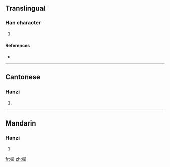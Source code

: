 ==Translingual==

===Han character===
{{Han char|rn=75|rad=木|as=21|sn=25|four=4792<sub>7</sub>|canj=木尸水戈 (DSEI)}}

# {{defn|Han|sort=木21}}

====References====
* {{Han ref|kx=0564.140|dkj=15968|dj=0953.180|hdz=21326.130|uh=6B18|ud=27416|bh=F8F1|bd=63729}}

----

==Cantonese==

===Hanzi===
{{yue-hanzi|jyut=|y=juk1}}

# {{defn|Cantonese|sort=木21}}

----

==Mandarin==

===Hanzi===
{{cmn-hanzi|pin=[[zhǔ]] ([[zhu3]])|wg=chu<sup>3</sup>}}

# {{defn|Mandarin|sort=木21}}

[[fr:欘]]
[[zh:欘]]